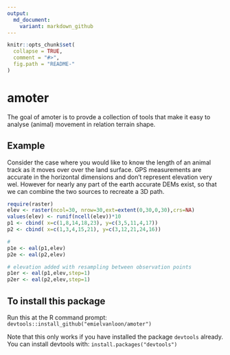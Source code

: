 ```yaml
---
output:
  md_document:
    variant: markdown_github
---
```


<!-- README.md is generated from README.Rmd. Please edit that file -->

```r
knitr::opts_chunk$set(
  collapse = TRUE,
  comment = "#>",
  fig.path = "README-"
)
```

# amoter

The goal of amoter is to provde a collection of tools that make it easy to 
analyse (animal) movement in relation terrain shape.

## Example

Consider the case where you would like to know the length of an animal track
as it moves over over the land surface. GPS measurements are accurate in the
horizontal dimensions and don't represent elevation very wel. However for nearly
any part of the earth accurate DEMs exist, so that we can combine the two sources
to recreate a 3D path.

```r
require(raster)
elev <- raster(ncol=30, nrow=30,ext=extent(0,30,0,30),crs=NA)
values(elev) <- runif(ncell(elev))*10
p1 <- cbind( x=c(1,8,14,18,23), y=c(3,5,11,4,17))
p2 <- cbind( x=c(1,3,4,15,21), y=c(3,12,21,24,16))

#
p1e <- eal(p1,elev)
p2e <- eal(p2,elev)

# elevation added with resampling between observation points
p1er <- eal(p1,elev,step=1)
p2er <- eal(p2,elev,step=1)
```
## To install this package

Run this at the R command prompt: `devtools::install_github("emielvanloon/amoter")`

Note that this only works if you have installed the package `devtools` already. You can install devtools with: `install.packages("devtools")`




